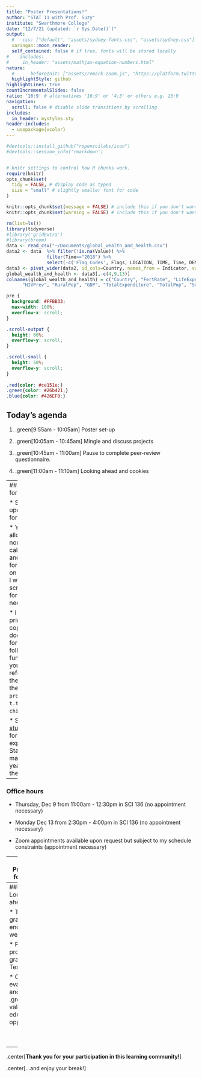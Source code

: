 ```yaml
---
title: "Poster Presentations!"
author: "STAT 11 with Prof. Suzy"
institute: "Swarthmore College"
date: "12/7/21 (updated: `r Sys.Date()`)"
output:
  #   css: ["default", "assets/sydney-fonts.css", "assets/sydney.css"]
  xaringan::moon_reader:
  self_contained: false # if true, fonts will be stored locally
#    includes:
#     in_header: "assets/mathjax-equation-numbers.html"
nature:
  #      beforeInit: ["assets/remark-zoom.js", "https://platform.twitter.com/widgets.js"]
  highlightStyle: github
highlightLines: true
countIncrementalSlides: false
ratio: '16:9' # alternatives '16:9' or '4:3' or others e.g. 13:9
navigation:
  scroll: false # disable slide transitions by scrolling
includes:
  in_header: mystyles.sty
header-includes:
  - usepackage{xcolor}
---
```

  

```r
#devtools::install_github("ropenscilabs/icon")
#devtools::session_info('rmarkdown')


# knitr settings to control how R chunks work.
require(knitr)
opts_chunk$set(
  tidy = FALSE, # display code as typed
  size = "small" # slightly smaller font for code
)

knitr::opts_chunk$set(message = FALSE) # include this if you don't want markdown to knit messages
knitr::opts_chunk$set(warning = FALSE) # include this if you don't want markdown to knit warnings

rm(list=ls())
library(tidyverse)
#library('gridExtra')
#library(broom)
data <- read_csv("~/Documents/global_wealth_and_health.csv")
data2 <- data  %>% filter(!is.na(Value)) %>% 
               filter(Time=="2018") %>% 
               select(-c('Flag Codes', Flags, LOCATION, TIME, Time, DEMO_IND)) 
data3 <- pivot_wider(data2, id_cols=Country, names_from = Indicator, values_from = Value)
global_wealth_and_health <- data3[,-c(4,9,13)]
colnames(global_wealth_and_health) = c("Country", "FertRate", "LifeExpect", "MortRate", 
      "HIVPrev", "RuralPop", "GDP", "TotalExpenditure", "TotalPop", "SrPop", "YoungPop", "PovertyCount")
```

```css
pre {
  background: #FFBB33;
  max-width: 100%;
  overflow-x: scroll;
}

.scroll-output {
  height: 60%;
  overflow-y: scroll;
}

.scroll-small {
  height: 50%;
  overflow-y: scroll;
}
   
.red{color: #ce151e;}
.green{color: #26b421;}
.blue{color: #426EF0;}
```

## Today's agenda 

1.  .green[9:55am - 10:05am]  Poster set-up 

2. .green[10:05am - 10:45am]  Mingle and discuss projects 

3. .green[10:45am - 11:00am]  Pause to complete peer-review questionnaire. 

4. .green[11:00am - 11:10am]  Looking ahead and cookies 



---
## Preparing for test 3 


* See the updated formula sheet. 

* You are allowed to use non-graphing calculators and the formula sheet on the test and I will have scrap paper for you if you need it. 

* I will also print out copies of the R documentation for each of the following functions so you can reference them during the test: `prop.test()`, `t.test()`, and `chisq.test()`. 

* See this [study guide](https://moodle.swarthmore.edu/pluginfile.php/706658/mod_resource/content/1/course_study_guide.pdf) for what is expected in Stat 21 (I made this last year so ignore the dates).  


--

### Office hours

* Thursday, Dec 9 from 11:00am - 12:30pm in SCI 136 (no appointment necessary)

* Monday Dec 13 from 2:30pm - 4:00pm in SCI 136 (no appointment necessary)

* Zoom appointments available upon request but subject to my schedule constraints (appointment necessary)

---
## Preparing for test 3 

.green[**Some advice**] 

* Review all class material (HW, slides, reflection prompts, etc) and use the textbook to supplement your review for any parts that you feel less confident or confused about. 
  
* Create your own study guide/cheat sheets for each topic or section (data science, probability, and inference).  
  
* Use the formula sheet while you are studying to become familiar with the symbols and notation and where to look for what so it is not unfamiliar to you on test day. 
  
* *Get at least 7 hours of sleep each night and eat at least two meals each day.*

---
### Looking ahead 

* Test 2 graded by end of this week 

* Final projects graded by Test 3 

* Course evaluations and .green[the value of this educational opportunity] 

<br>

<br>

--
.center[**Thank you for your participation in this learning community!**]

.center[...and enjoy your break!]



     